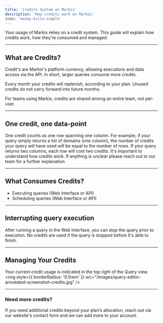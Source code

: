 ```yaml
---
title: 'Credits System on Markix'
description: 'How credits work on Markix'
icon: 'money-bills-simple'
---
```


Your usage of Markix relies on a credit system. This guide will explain how credits work, how they're consumed and managed.

---
## What are Credits?
Credit's are Markix's platform currency, allowing executions and data access via the API. In short, larger queries consume more credits.

Every month your credits will replenish, according to your plan. Unused credits do not carry forward into future months.

For teams using Markix, credits are shared among an entire team, not per-user.

---
## One credit, one data-point
One credit counts as one row spanning one column. For example, if your query simply returns a list of domains (one column), the number of credits your query will have used will be equal to the number of rows. If your query returns two columns, each row will cost two credits.
It's important to understand how credits work. If anything is unclear please reach out to our team for a further explanation.

---
## What Consumes Credits?
- Executing queries (Web Interface or API)
- Scheduling queries (Web Interface or API)

---
## Interrupting query execution
After running a query in the Web Interface, you can stop the query prior to execution. No credits are used if the query is stopped before it's able to finish.

---
## Managing Your Credits
Your current credit usage is indicated in the top right of the Query view.
<img
  style={{ borderRadius: '0.5rem' }}
  src="/images/query-editor-annotated-screenshot-credits.jpg"
/>

---
### Need more credits?
If you need additional credits beyond your plan’s allocation, reach out via our website's contact form and we can add more to your account.


